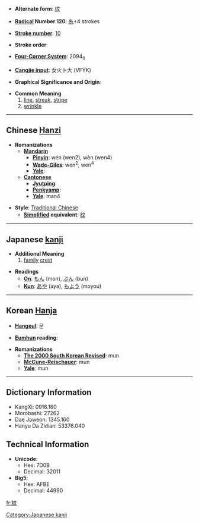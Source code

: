 * '''Alternate form''': [[纹]]

* '''[[Wiktionary:Chinese radical index| Radical]] Number 120''': [[Wiktionary:Chinese radical index 糸|糸]]+4 strokes

* '''[[Wiktionary:Chinese total strokes index|Stroke number]]''': [[Wiktionary:Chinese total strokes index 10|10]]

* '''Stroke order''': 

* '''[[Wiktionary:Chinese four corner index|Four-Corner System]]''': 2094<sub>0</sub>

* '''[[Wiktionary:Chinese Cangjie index|Cangjie input]]''': 女火卜大 (VFYK)

* '''Graphical Significance and Origin''': 

* '''Common Meaning'''
*# [[line]], [[streak]], [[stripe]]
*# [[wrinkle]]


----

== Chinese [[Hanzi]] ==

* '''Romanizations'''
** '''[[Mandarin]]'''
*** '''[[Pinyin]]''': wén (wen2), wèn (wen4)
*** '''[[Wade-Giles]]''': wen<sup>2</sup>, wen<sup>4</sup>
*** '''[[Yale]]''': 
** '''[[Cantonese]]'''
*** '''[[Jyutping]]''':
*** '''[[Penkyamp]]''': 
*** '''[[Yale]]''': man4

* '''Style''': [[Traditional Chinese]] 
** '''[[Simplified Chinese|Simplified]] equivalent''': [[纹]]


----

== Japanese [[kanji]] ==

* '''Additional Meaning'''
*# [[family]] [[crest]]

* '''Readings'''
** '''[[On]]''': [[もん]] (mon), [[ぶん]] (bun)
** '''[[Kun]]''': [[あや]] (aya), [[もよう]] (moyou)


----

== Korean [[Hanja]] ==

* '''[[Hangeul]]''': 문

* '''[[Eumhun]] reading''': 

* '''Romanizations'''
** '''[[The 2000 South Korean Revised Romanization|The 2000 South Korean Revised]]''': mun
** '''[[McCune-Reischauer]]''': mun
** '''[[Yale]]''': mun

----

== Dictionary Information ==

* KangXi: 0916.160
* Morobashi: 27262
* Dae Jaweon: 1345.160
* Hanyu Da Zidian: 53376.040

== Technical Information ==

* '''Unicode''':
** Hex: 7D0B
** Decimal: 32011
* '''Big5''':
** Hex: AFBE
** Decimal: 44990

[[Category:Japanese kanji]]

[[fr:紋]]